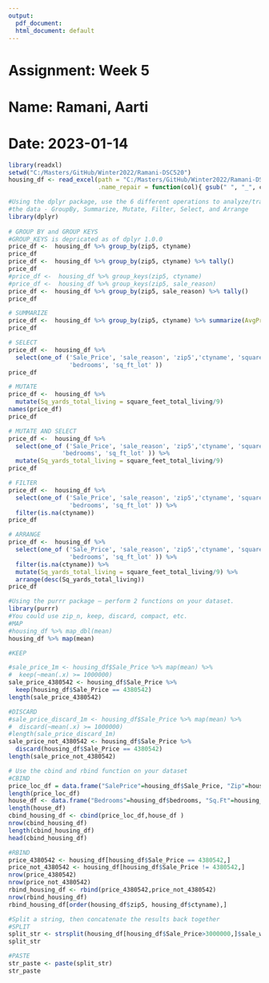 ```yaml
---
output:
  pdf_document:  
  html_document: default
---
```


# Assignment: Week 5 
# Name: Ramani, Aarti
# Date: 2023-01-14
```r
library(readxl)
setwd("C:/Masters/GitHub/Winter2022/Ramani-DSC520")  
housing_df <- read_excel(path = "C:/Masters/GitHub/Winter2022/Ramani-DSC520/data/week-6-housing.xlsx",
                         .name_repair = function(col){ gsub(" ", "_", col) }) 

#Using the dplyr package, use the 6 different operations to analyze/transform 
#the data - GroupBy, Summarize, Mutate, Filter, Select, and Arrange 
library(dplyr)
  
# GROUP BY and GROUP KEYS
#GROUP_KEYS is depricated as of dplyr 1.0.0
price_df <-  housing_df %>% group_by(zip5, ctyname) 
price_df
price_df <-  housing_df %>% group_by(zip5, ctyname) %>% tally() 
price_df
#price_df <-  housing_df %>% group_keys(zip5, ctyname)  
#price_df <-  housing_df %>% group_keys(zip5, sale_reason) 
price_df <-  housing_df %>% group_by(zip5, sale_reason) %>% tally()
price_df

# SUMMARIZE
price_df <-  housing_df %>% group_by(zip5, ctyname) %>% summarize(AvgPrice = mean(Sale_Price))
price_df

# SELECT
price_df <-  housing_df %>% 
  select(one_of ('Sale_Price', 'sale_reason', 'zip5','ctyname', 'square_feet_total_living', 
                 'bedrooms', 'sq_ft_lot' ))
price_df

# MUTATE
price_df <-  housing_df %>% 
  mutate(Sq_yards_total_living = square_feet_total_living/9)
names(price_df) 
price_df

# MUTATE AND SELECT
price_df <-  housing_df %>% 
  select(one_of ('Sale_Price', 'sale_reason', 'zip5','ctyname', 'square_feet_total_living', 
               'bedrooms', 'sq_ft_lot' )) %>% 
  mutate(Sq_yards_total_living = square_feet_total_living/9)
price_df

# FILTER
price_df <-  housing_df %>% 
  select(one_of ('Sale_Price', 'sale_reason', 'zip5','ctyname', 'square_feet_total_living', 
                 'bedrooms', 'sq_ft_lot' )) %>%
  filter(is.na(ctyname)) 
price_df

# ARRANGE
price_df <-  housing_df %>% 
  select(one_of ('Sale_Price', 'sale_reason', 'zip5','ctyname', 'square_feet_total_living', 
                 'bedrooms', 'sq_ft_lot' )) %>%
  filter(is.na(ctyname)) %>% 
  mutate(Sq_yards_total_living = square_feet_total_living/9) %>%
  arrange(desc(Sq_yards_total_living))
price_df

#Using the purrr package – perform 2 functions on your dataset.  
library(purrr)
#You could use zip_n, keep, discard, compact, etc.
#MAP
#housing_df %>% map_dbl(mean) 
housing_df %>% map(mean) 

#KEEP

#sale_price_1m <- housing_df$Sale_Price %>% map(mean) %>% 
#  keep(~mean(.x) >= 1000000)
sale_price_4380542 <- housing_df$Sale_Price %>%
  keep(housing_df$Sale_Price == 4380542)
length(sale_price_4380542)

#DISCARD
#sale_price_discard_1m <- housing_df$Sale_Price %>% map(mean) %>% 
#  discard(~mean(.x) >= 1000000)
#length(sale_price_discard_1m)
sale_price_not_4380542 <- housing_df$Sale_Price %>%
  discard(housing_df$Sale_Price == 4380542)
length(sale_price_not_4380542)

# Use the cbind and rbind function on your dataset
#CBIND
price_loc_df = data.frame("SalePrice"=housing_df$Sale_Price, "Zip"=housing_df$zip5,"CityName"=housing_df$ctyname)
length(price_loc_df)
house_df <- data.frame("Bedrooms"=housing_df$bedrooms, "Sq.Ft"=housing_df$square_feet_total_living)
length(house_df)
cbind_housing_df <- cbind(price_loc_df,house_df ) 
nrow(cbind_housing_df)  
length(cbind_housing_df)
head(cbind_housing_df)

#RBIND
price_4380542 <- housing_df[housing_df$Sale_Price == 4380542,]
price_not_4380542 <- housing_df[housing_df$Sale_Price != 4380542,]
nrow(price_4380542)
nrow(price_not_4380542)
rbind_housing_df <- rbind(price_4380542,price_not_4380542)
nrow(rbind_housing_df)
rbind_housing_df[order(housing_df$zip5, housing_df$ctyname),]

#Split a string, then concatenate the results back together
#SPLIT 
split_str <- strsplit(housing_df[housing_df$Sale_Price>3000000,]$sale_warning, " ") 
split_str

#PASTE
str_paste <- paste(split_str)
str_paste
```
